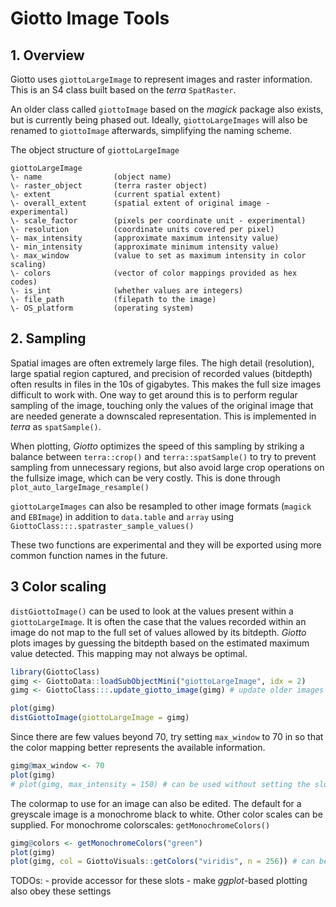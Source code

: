 # Giotto Image Tools

## 1. Overview

Giotto uses `giottoLargeImage` to represent images and raster information. This
is an S4 class built based on the *terra* `SpatRaster`.

An older class called `giottoImage` based on the *magick* package also exists,
but is currently being phased out. Ideally, `giottoLargeImages` will also
be renamed to `giottoImage` afterwards, simplifying the naming scheme.

The object structure of `giottoLargeImage`
```
giottoLargeImage
\- name                (object name)
\- raster_object       (terra raster object)
\- extent              (current spatial extent)
\- overall_extent      (spatial extent of original image - experimental)
\- scale_factor        (pixels per coordinate unit - experimental)
\- resolution          (coordinate units covered per pixel)
\- max_intensity       (approximate maximum intensity value)
\- min_intensity       (approximate minimum intensity value)
\- max_window          (value to set as maximum intensity in color scaling)
\- colors              (vector of color mappings provided as hex codes)
\- is_int              (whether values are integers)
\- file_path           (filepath to the image)
\- OS_platform         (operating system)
```


## 2. Sampling

Spatial images are often extremely large files. The high detail (resolution),
large spatial region captured, and precision of recorded values (bitdepth)
often results in files in the 10s of gigabytes. This makes the full size images
difficult to work with. One way to get around this is to perform regular
sampling of the image, touching only the values of the original image that are
needed generate a downscaled representation. This is implemented in *terra*
as `spatSample()`.

When plotting, *Giotto* optimizes the speed of this sampling by striking a balance
between `terra::crop()` and `terra::spatSample()` to try to prevent sampling from
unnecessary regions, but also avoid large crop operations on the fullsize image,
which can be very costly. This is done through `plot_auto_largeImage_resample()`

`giottoLargeImages` can also be resampled to other image formats (`magick` and 
`EBImage`) in addition to `data.table` and `array` using `GiottoClass:::.spatraster_sample_values()`

These two functions are experimental and they will be exported using more common
function names in the future.

## 3 Color scaling
`distGiottoImage()` can be used to look at the values present within a
`giottoLargeImage`. It is often the case that the values recorded within an
image do not map to the full set of values allowed by its bitdepth.
*Giotto* plots images by guessing the bitdepth based on the estimated maximum
value detected. This mapping may not always be optimal.

```r
library(GiottoClass)
gimg <- GiottoData::loadSubObjectMini("giottoLargeImage", idx = 2)
gimg <- GiottoClass:::.update_giotto_image(gimg) # update older images that are missing slots

plot(gimg)
distGiottoImage(giottoLargeImage = gimg)
```

Since there are few values beyond 70, try setting `max_window` to 70 in so
that the color mapping better represents the available information.

```r
gimg@max_window <- 70
plot(gimg)
# plot(gimg, max_intensity = 150) # can be used without setting the slot
```


The colormap to use for an image can also be edited. The default for a greyscale
image is a monochrome black to white. Other color scales can be supplied.
For monochrome colorscales: `getMonochromeColors()`
```r
gimg@colors <- getMonochromeColors("green")
plot(gimg)
plot(gimg, col = GiottoVisuals::getColors("viridis", n = 256)) # can be used without setting the slot
```


TODOs:
- provide accessor for these slots
- make *ggplot*-based plotting also obey these settings

